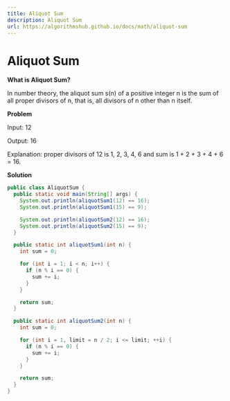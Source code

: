 ```yaml
---
title: Aliquot Sum
description: Aliquot Sum
url: https://algorithmshub.github.io/docs/math/aliquot-sum
---
```


# Aliquot Sum

**What is Aliquot Sum?**

In number theory, the aliquot sum s(n) of a positive integer n is the sum of all proper divisors of n, that is, all divisors of n other than n itself.

**Problem**

Input: 12

Output: 16

Explanation: proper divisors of 12 is 1, 2, 3, 4, 6 and sum is 1 + 2 + 3 + 4 + 6 = 16.

**Solution**

```java
public class AliquotSum {
  public static void main(String[] args) {
    System.out.println(aliquotSum1(12) == 16);
    System.out.println(aliquotSum1(15) == 9);

    System.out.println(aliquotSum2(12) == 16);
    System.out.println(aliquotSum2(15) == 9);
  }

  public static int aliquotSum1(int n) {
    int sum = 0; 

    for (int i = 1; i < n; i++) {
      if (n % i == 0) {
        sum += i;
      }
    }

    return sum;
  }

  public static int aliquotSum2(int n) {
    int sum = 0;

    for (int i = 1, limit = n / 2; i <= limit; ++i) {
      if (n % i == 0) {
        sum += i;
      }
    }

    return sum;
  }
}
```
